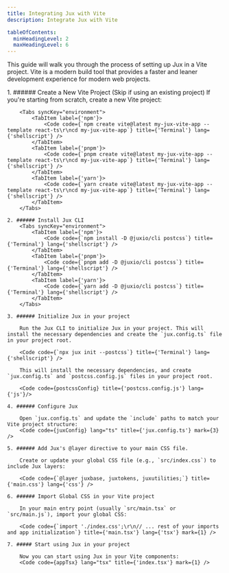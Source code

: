 ```yaml
---
title: Integrating Jux with Vite
description: Integrate Jux with Vite

tableOfContents:
  minHeadingLevel: 2
  maxHeadingLevel: 6
---
```




This guide will walk you through the process of setting up Jux in a Vite project. Vite is a modern build tool that provides a faster and leaner development experience for modern web projects.

<Steps>
    1. ###### Create a New Vite Project (Skip if using an existing project)
        If you're starting from scratch, create a new Vite project:

        <Tabs syncKey="environment">
            <TabItem label={'npm'}>
                <Code code={`npm create vite@latest my-jux-vite-app --template react-ts\r\ncd my-jux-vite-app`} title={'Terminal'} lang={'shellscript'} />
            </TabItem>
            <TabItem label={'pnpm'}>
                <Code code={`pnpm create vite@latest my-jux-vite-app --template react-ts\r\ncd my-jux-vite-app`} title={'Terminal'} lang={'shellscript'} />
            </TabItem>
            <TabItem label={'yarn'}>
                <Code code={`yarn create vite@latest my-jux-vite-app --template react-ts\r\ncd my-jux-vite-app`} title={'Terminal'} lang={'shellscript'} />
            </TabItem>
        </Tabs>

    2. ###### Install Jux CLI
        <Tabs syncKey="environment">
            <TabItem label={'npm'}>
                <Code code={`npm install -D @juxio/cli postcss`} title={'Terminal'} lang={'shellscript'} />
            </TabItem>
            <TabItem label={'pnpm'}>
                <Code code={`pnpm add -D @juxio/cli postcss`} title={'Terminal'} lang={'shellscript'} />
            </TabItem>
            <TabItem label={'yarn'}>
                <Code code={`yarn add -D @juxio/cli postcss`} title={'Terminal'} lang={'shellscript'} />
            </TabItem>
        </Tabs>

    3. ###### Initialize Jux in your project

        Run the Jux CLI to initialize Jux in your project. This will install the necessary dependencies and create the `jux.config.ts` file in your project root.

        <Code code={`npx jux init --postcss`} title={'Terminal'} lang={'shellscript'} />

        This will install the necessary dependencies, and create `jux.config.ts` and `postcss.config.js` files in your project root.

        <Code code={postcssConfig} title={'postcss.config.js'} lang={'js'}/>

    4. ###### Configure Jux

        Open `jux.config.ts` and update the `include` paths to match your Vite project structure:
        <Code code={juxConfig} lang="ts" title={'jux.config.ts'} mark={3} />

    5. ###### Add Jux's @layer directive to your main CSS file.

        Create or update your global CSS file (e.g., `src/index.css`) to include Jux layers:

        <Code code={`@layer juxbase, juxtokens, juxutilities;`} title={'main.css'} lang={'css'} />

    6. ###### Import Global CSS in your Vite project

        In your main entry point (usually `src/main.tsx` or `src/main.js`), import your global CSS:

        <Code code={`import './index.css';\r\n// ... rest of your imports and app initialization`} title={'main.tsx'} lang={'tsx'} mark={1} />

    7. ##### Start using Jux in your project

        Now you can start using Jux in your Vite components:
        <Code code={appTsx} lang="tsx" title={'index.tsx'} mark={1} />

</Steps>
